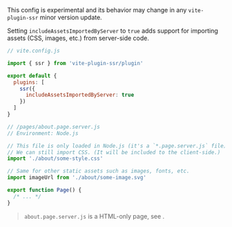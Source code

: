 
<Note type='warning'>This config is experimental and its behavior may change in any `vite-plugin-ssr` minor version update.</Note>

Setting `includeAssetsImportedByServer` to `true` adds support for importing assets (CSS, images, etc.) from server-side code.

```js
// vite.config.js

import { ssr } from 'vite-plugin-ssr/plugin'

export default {
  plugins: [
    ssr({
      includeAssetsImportedByServer: true
    })
  ]
}
```

```js
// /pages/about.page.server.js
// Environment: Node.js

// This file is only loaded in Node.js (it's a `*.page.server.js` file).
// We can still import CSS. (It will be included to the client-side.)
import './about/some-style.css'

// Same for other static assets such as images, fonts, etc.
import imageUrl from './about/some-image.svg'

export function Page() {
  /* ... */
}
```

> `about.page.server.js` is a HTML-only page, see <Link href="/render-modes#html-only" />.
